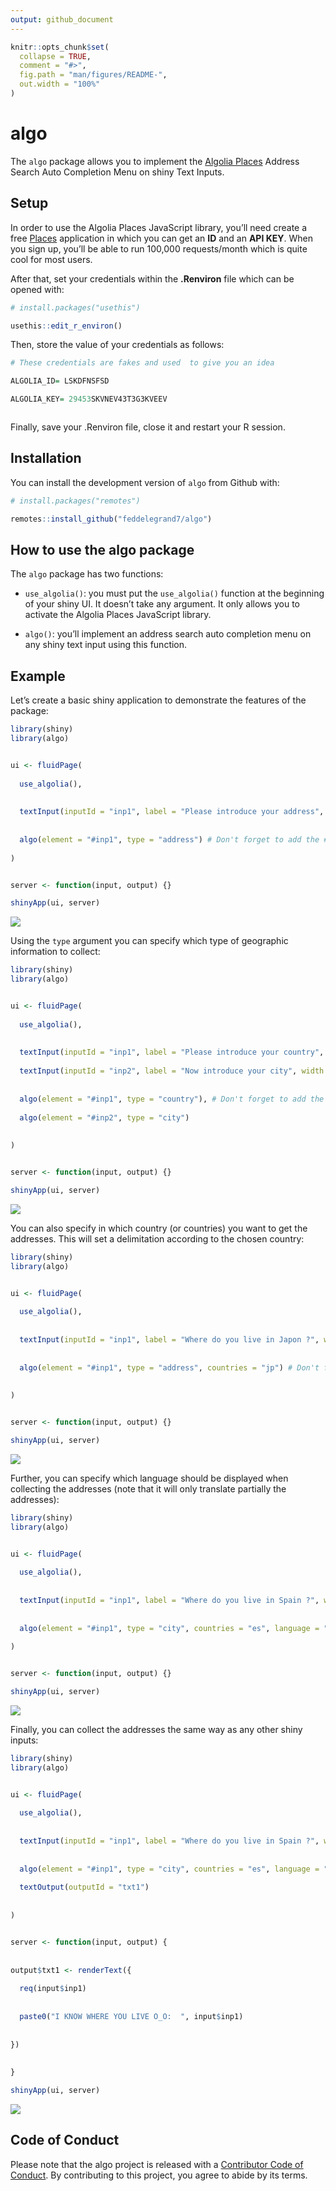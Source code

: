 ```yaml
---
output: github_document
---
```


<!-- README.md is generated from README.Rmd. Please edit that file -->

```r
knitr::opts_chunk$set(
  collapse = TRUE,
  comment = "#>",
  fig.path = "man/figures/README-",
  out.width = "100%"
)
```

# algo

<!-- badges: start -->
<!-- badges: end -->

The `algo` package allows you to implement the [Algolia Places](https://community.algolia.com/places/) Address Search Auto Completion Menu on shiny Text Inputs.



## Setup

In order to use the Algolia Places JavaScript library, you'll need create a free [Places](https://community.algolia.com/places/pricing.html) application in which you can get an **ID** and an __API KEY__. When you sign up, you'll be able to run 100,000 requests/month which is quite cool for most users. 

After that, set your credentials within the __.Renviron__ file which can be opened with:  

```r

# install.packages("usethis")

usethis::edit_r_environ()

```

Then, store the value of your credentials as follows: 

```r
# These credentials are fakes and used  to give you an idea

ALGOLIA_ID= LSKDFNSFSD  

ALGOLIA_KEY= 29453SKVNEV43T3G3KVEEV



```

Finally, save your .Renviron file, close it and restart your R session. 



## Installation


You can install the development version of `algo` from Github with: 


```r

# install.packages("remotes")

remotes::install_github("feddelegrand7/algo")


```


## How to use the algo package


The `algo` package has two functions: 

+ `use_algolia()`: you must put the `use_algolia()` function at the beginning of your shiny UI. It doesn't take any argument. It only allows you to activate the Algolia Places JavaScript library. 

+ `algo()`: you'll implement an address search auto completion menu on any shiny text input using this function. 


## Example


Let's create a basic shiny application to demonstrate the features of the package: 



```r

library(shiny)
library(algo)


ui <- fluidPage(
  
  use_algolia(), 
  
  
  textInput(inputId = "inp1", label = "Please introduce your address", width = "800px"), 
  
  
  algo(element = "#inp1", type = "address") # Don't forget to add the # to your ID
  
)


server <- function(input, output) {}

shinyApp(ui, server)

```

![](man/figures/algoexample.gif)


Using the `type` argument you can specify which type of geographic information to collect: 


```r

library(shiny)
library(algo)


ui <- fluidPage(
  
  use_algolia(), 
  
  
  textInput(inputId = "inp1", label = "Please introduce your country", width = "800px"), 
  
  textInput(inputId = "inp2", label = "Now introduce your city", width = "800px"),
  
  
  algo(element = "#inp1", type = "country"), # Don't forget to add the # to your ID
  
  algo(element = "#inp2", type = "city")
  
  
)


server <- function(input, output) {}

shinyApp(ui, server)

```

![](man/figures/algoexample2.gif)


You can also specify in which country (or countries) you want to get the addresses. This will set a delimitation according to the chosen country:



```r


library(shiny)
library(algo)


ui <- fluidPage(
  
  use_algolia(), 
  
  
  textInput(inputId = "inp1", label = "Where do you live in Japon ?", width = "800px"), 
  
  
  algo(element = "#inp1", type = "address", countries = "jp") # Don't forget to add the # to your ID
  
  
)


server <- function(input, output) {}

shinyApp(ui, server)

```

![](man/figures/algoexample3.gif)

Further, you can specify which language should be displayed when collecting the addresses (note that it will only translate partially the addresses): 


```r


library(shiny)
library(algo)


ui <- fluidPage(
  
  use_algolia(), 
  
  
  textInput(inputId = "inp1", label = "Where do you live in Spain ?", width = "800px"), 
  
  
  algo(element = "#inp1", type = "city", countries = "es", language = "de") # Don't forget to add the # to your ID
  
)


server <- function(input, output) {}

shinyApp(ui, server)

```
![](man/figures/algoexample4.gif)

Finally, you can collect the addresses the same way as any other shiny inputs: 


```r


library(shiny)
library(algo)


ui <- fluidPage(
  
  use_algolia(), 
  
  
  textInput(inputId = "inp1", label = "Where do you live in Spain ?", width = "800px"), 
  
  
  algo(element = "#inp1", type = "city", countries = "es", language = "de"), # Don't forget to add the # to your ID
  
  textOutput(outputId = "txt1")
  
  
)


server <- function(input, output) {
  
  
output$txt1 <- renderText({
  
  req(input$inp1)
  
  
  paste0("I KNOW WHERE YOU LIVE O_O:  ", input$inp1)
  
  
})
  
  
}

shinyApp(ui, server)

```

![](man/figures/algoexample5.gif)



## Code of Conduct

Please note that the algo project is released with a [Contributor Code of Conduct](https://contributor-covenant.org/version/2/0/CODE_OF_CONDUCT.html). By contributing to this project, you agree to abide by its terms.


















